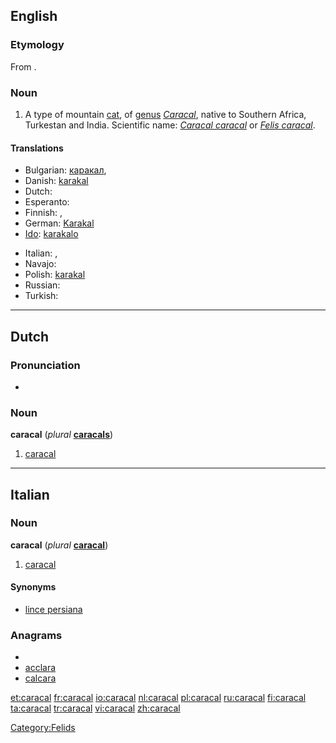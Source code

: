 ==English==

===Etymology===
From {{etyl|tr}} {{term|karakulak|lang=tr}}.

===Noun===
{{wikipedia}}
{{en-noun}}

# A type of mountain [[cat]], of [[genus]] ''[[Caracal]]'', native to Southern Africa, Turkestan and India. Scientific name: ''[[Caracal caracal]]'' or ''[[Felis caracal]]''.

====Translations====
{{trans-top|''Caracal caracal''}}
* Bulgarian: [[каракал]], {{t|bg|степен рис}}
* Danish: [[karakal]]
* Dutch: {{t+|nl|caracal|m}}
* Esperanto: {{t|eo|karakalo}}
* Finnish: {{t-|fi|aavikkoilves}}, {{t-|fi|karakali}}
* German: [[Karakal]] {{m}}
* [[Ido]]: [[karakalo]]
{{trans-mid}}
* Italian: {{t-|it|caracal|m}}, {{t-|it|lince persiana|f}}
* Navajo: {{tø|nv|náshdóí bijaałizhiní}}
* Polish: [[karakal]]
* Russian: {{t+|ru|каракал|m|tr=karakál}}
* Turkish: {{t+|tr|karakulak}}
{{trans-bottom}}

[[Category:Felids]]

----

==Dutch==

===Pronunciation===
* {{audio|Nl-caracal.ogg|audio}}

===Noun===
'''caracal''' {{m}} (''plural'' '''[[caracals]]''')

# [[caracal#English|caracal]]

----

==Italian==

===Noun===
'''caracal''' {{m}} (''plural'' '''[[caracal]]''')

# [[#English|caracal]]

====Synonyms====
* [[lince persiana]]

===Anagrams===
* {{alphagram|aaacclr}}
* [[acclara#Italian|acclara]]
* [[calcara#Italian|calcara]]

[[et:caracal]]
[[fr:caracal]]
[[io:caracal]]
[[nl:caracal]]
[[pl:caracal]]
[[ru:caracal]]
[[fi:caracal]]
[[ta:caracal]]
[[tr:caracal]]
[[vi:caracal]]
[[zh:caracal]]